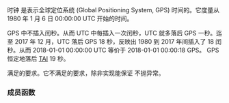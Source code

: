 {{cpp/chrono/title|1=gps_clock}}
{{cpp/chrono/gps_clock/navbar}}
{{dcl begin}}
{{dcl header|chrono}}
{{dcl|since=c++20|1=
class gps_clock;
}}
{{dcl end}}

时钟 {{tt|std::chrono::gps_clock}} 是表示全球定位系统 (Global Positioning System, GPS) 时间的{{named req|Clock|时钟}}。它度量从 1980 年 1 月 6 日 00:00:00 UTC 开始的时间。

GPS 中不插入闰秒。从而 UTC 中每插入一次闰秒，UTC 就多落后 GPS 一秒。迄至 2017 年 12 月，UTC 落后 GPS 18 秒，反映出 1980 到 2017 年间插入了 18 闰秒。从而 2018-01-01 00:00:00 UTC 等价于 2018-01-01 00:00:18 GPS。 GPS 恒定地落后 [[cpp/chrono/tai_clock|TAI]] 19 秒。

{{tt|gps_clock}} 满足{{named req|Clock}}的要求。它不满足{{named req|TrivialClock}}的要求，除非实现能保证 {{ltf|cpp/chrono/gps_clock/now}} 不抛异常。

{{cpp/chrono/clock time point family}}
{{cpp/chrono/clock member types}}
{{cpp/chrono/clock is steady}}

=== 成员函数 ===
{{dsc begin}}
{{dsc inc|1=cpp/chrono/gps_clock/dsc now}}
{{dsc inc|1=cpp/chrono/gps_clock/dsc to_utc}}
{{dsc inc|1=cpp/chrono/gps_clock/dsc from_utc}}
{{dsc end}}

{{langlinks|en|es|ja}}